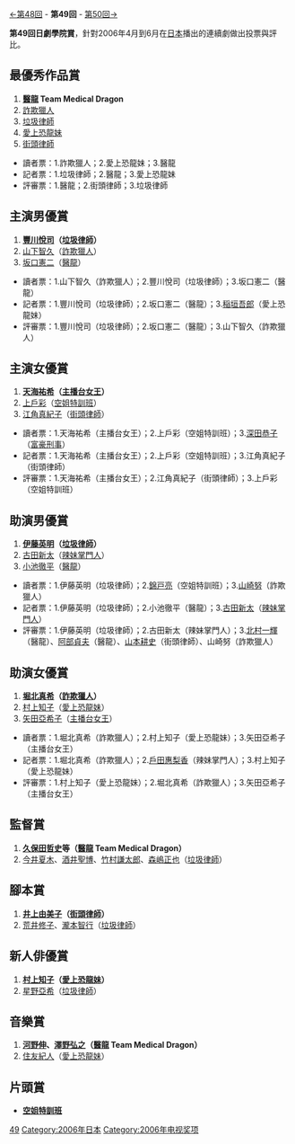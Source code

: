 {{noteTA
|G1=JP Show}}
[[第48回日劇學院賞名單|←第48回]] - '''第49回''' - [[第50回日劇學院賞名單|第50回→]]

'''第49回日劇學院賞'''，針對2006年4月到6月在[[日本|日本]]播出的連續劇做出投票與評比。


==最優秀作品賞==
#'''[[醫龍|醫龍]] Team Medical Dragon'''
#[[詐欺獵人|詐欺獵人]]
#[[垃圾律師|垃圾律師]]
#[[愛上恐龍妹|愛上恐龍妹]]
#[[街頭律師|街頭律師]]

*讀者票：1.詐欺獵人；2.愛上恐龍妹；3.醫龍
*記者票：1.垃圾律師；2.醫龍；3.愛上恐龍妹
*評審票：1.醫龍；2.街頭律師；3.垃圾律師

==主演男優賞==
#'''[[豐川悅司|豐川悅司]]（[[垃圾律師|垃圾律師]]）'''
#[[山下智久|山下智久]]（[[詐欺獵人|詐欺獵人]]）
#[[坂口憲二|坂口憲二]]（[[醫龍|醫龍]]）

*讀者票：1.山下智久（詐欺獵人）；2.豐川悅司（垃圾律師）；3.坂口憲二（醫龍）
*記者票：1.豐川悅司（垃圾律師）；2.坂口憲二（醫龍）；3.[[稲垣吾郎|稲垣吾郎]]（愛上恐龍妹）
*評審票：1.豐川悅司（垃圾律師）；2.坂口憲二（醫龍）；3.山下智久（詐欺獵人）

==主演女優賞==
#'''[[天海祐希|天海祐希]]（[[主播台女王|主播台女王]]）'''
#[[上戶彩|上戶彩]]（[[空姐特訓班|空姐特訓班]]）
#[[江角真紀子|江角真紀子]]（[[街頭律師|街頭律師]]）

*讀者票：1.天海祐希（主播台女王）；2.上戶彩（空姐特訓班）；3.[[深田恭子|深田恭子]]（[[富豪刑事|富豪刑事]]）
*記者票：1.天海祐希（主播台女王）；2.上戶彩（空姐特訓班）；3.江角真紀子（街頭律師）
*評審票：1.天海祐希（主播台女王）；2.江角真紀子（街頭律師）；3.上戶彩（空姐特訓班）

==助演男優賞==
#'''[[伊藤英明|伊藤英明]]（[[垃圾律師|垃圾律師]]）'''
#[[古田新太|古田新太]]（[[辣妹掌門人|辣妹掌門人]]）
#[[小池徹平|小池徹平]]（[[醫龍|醫龍]]）

*讀者票：1.伊藤英明（垃圾律師）；2.[[錦戸亮|錦戸亮]]（空姐特訓班）；3.[[山崎努|山崎努]]（詐欺獵人）
*記者票：1.伊藤英明（垃圾律師）；2.小池徹平（醫龍）；3.[[古田新太|古田新太]]（[[辣妹掌門人|辣妹掌門人]]）
*評審票：1.伊藤英明（垃圾律師）；2.古田新太（辣妹掌門人）；3.[[北村一輝|北村一輝]]（醫龍）、[[阿部貞夫|阿部貞夫]]（醫龍）、[[山本耕史|山本耕史]]（街頭律師）、山崎努（詐欺獵人）

==助演女優賞==
#'''[[堀北真希|堀北真希]]（[[詐欺獵人|詐欺獵人]]）'''
#[[村上知子|村上知子]]（[[愛上恐龍妹|愛上恐龍妹]]）
#[[矢田亞希子|矢田亞希子]]（[[主播台女王|主播台女王]]）

*讀者票：1.堀北真希（詐欺獵人）；2.村上知子（愛上恐龍妹）；3.矢田亞希子（主播台女王）
*記者票：1.堀北真希（詐欺獵人）；2.[[戶田惠梨香|戶田惠梨香]]（辣妹掌門人）；3.村上知子（愛上恐龍妹）
*評審票：1.村上知子（愛上恐龍妹）；2.堀北真希（詐欺獵人）；3.矢田亞希子（主播台女王）

==監督賞==
#'''[[久保田哲史|久保田哲史]]等（[[醫龍|醫龍]] Team Medical Dragon）'''
#[[今井夏木|今井夏木]]、[[酒井聖博|酒井聖博]]、[[竹村謙太郎|竹村謙太郎]]、[[森嶋正也|森嶋正也]]（[[垃圾律師|垃圾律師]]）

==腳本賞==
#'''[[井上由美子|井上由美子]]（[[街頭律師|街頭律師]]）'''
#[[荒井修子|荒井修子]]、[[瀧本智行|瀧本智行]]（[[垃圾律師|垃圾律師]]）

==新人俳優賞==
#'''[[村上知子|村上知子]]（[[愛上恐龍妹|愛上恐龍妹]]）'''
#[[星野亞希|星野亞希]]（[[垃圾律師|垃圾律師]]）

==音樂賞==
#'''[[河野伸|河野伸]]、[[澤野弘之|澤野弘之]]（[[醫龍|醫龍]] Team Medical Dragon）'''
#[[住友紀人|住友紀人]]（[[愛上恐龍妹|愛上恐龍妹]]）

==片頭賞==
*'''[[空姐特訓班|空姐特訓班]]'''
{{日劇學院賞名單}}
[[Category:日劇學院賞|49]]
[[Category:2006年日本|Category:2006年日本]]
[[Category:2006年电视奖项|Category:2006年电视奖项]]
